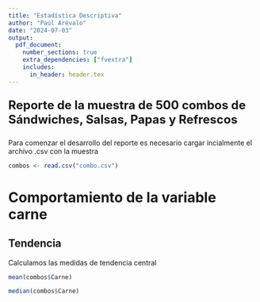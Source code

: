 ```yaml
---
title: "Estadística Descriptiva"
author: "Paúl Arévalo"
date: "2024-07-03"
output: 
  pdf_document:
    number_sections: true
    extra_dependencies: ["fvextra"]
    includes:
      in_header: header.tex
---
```


<div style="font-size: 18pt; font-weight: bold;">
**Reporte de la muestra de 500 combos de Sándwiches, Salsas, Papas y Refrescos**
</div>

Para comenzar el desarrollo del reporte es necesario cargar incialmente el archivo .csv con la muestra

```r
combos <- read.csv("combo.csv")
```

# Comportamiento de la variable carne

## Tendencia
Calculamos las medidas de tendencia central
```r
mean(combos$Carne)
```

```r
median(combos$Carne)
```
